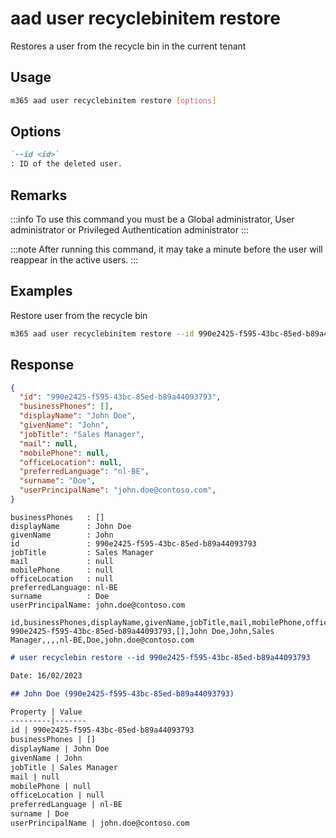 
# aad user recyclebinitem restore

Restores a user from the recycle bin in the current tenant

## Usage

```sh
m365 aad user recyclebinitem restore [options]
```

## Options

```md defintion-list
`--id <id>`
: ID of the deleted user.
```

<Global />

## Remarks

:::info
To use this command you must be a Global administrator, User administrator or Privileged Authentication administrator
:::

:::note
After running this command, it may take a minute before the user will reappear in the active users.
:::

## Examples

Restore user from the recycle bin

```sh
m365 aad user recyclebinitem restore --id 990e2425-f595-43bc-85ed-b89a44093793
```

## Response

<Tabs>
  <TabItem value="json" label="JSON">

  ```json
  {
    "id": "990e2425-f595-43bc-85ed-b89a44093793",
    "businessPhones": [],
    "displayName": "John Doe",
    "givenName": "John",
    "jobTitle": "Sales Manager",
    "mail": null,
    "mobilePhone": null,
    "officeLocation": null,
    "preferredLanguage": "nl-BE",
    "surname": "Doe",
    "userPrincipalName": "john.doe@contoso.com",
  }
  ```

  </TabItem>
  <TabItem value="text" label="Text">

  ```text
  businessPhones   : []
  displayName      : John Doe
  givenName        : John
  id               : 990e2425-f595-43bc-85ed-b89a44093793
  jobTitle         : Sales Manager
  mail             : null
  mobilePhone      : null
  officeLocation   : null
  preferredLanguage: nl-BE
  surname          : Doe
  userPrincipalName: john.doe@contoso.com
  ```

  </TabItem>
  <TabItem value="csv" label="CSV">

  ```csv
  id,businessPhones,displayName,givenName,jobTitle,mail,mobilePhone,officeLocation,preferredLanguage,surname,userPrincipalName
  990e2425-f595-43bc-85ed-b89a44093793,[],John Doe,John,Sales Manager,,,,nl-BE,Doe,john.doe@contoso.com
  ```

  </TabItem>
  <TabItem value="md" label="Markdown">

  ```md
  # user recyclebin restore --id 990e2425-f595-43bc-85ed-b89a44093793

  Date: 16/02/2023

  ## John Doe (990e2425-f595-43bc-85ed-b89a44093793)

  Property | Value
  ---------|-------
  id | 990e2425-f595-43bc-85ed-b89a44093793
  businessPhones | []
  displayName | John Doe
  givenName | John
  jobTitle | Sales Manager
  mail | null
  mobilePhone | null
  officeLocation | null
  preferredLanguage | nl-BE
  surname | Doe
  userPrincipalName | john.doe@contoso.com
  ```

  </TabItem>
</Tabs>
